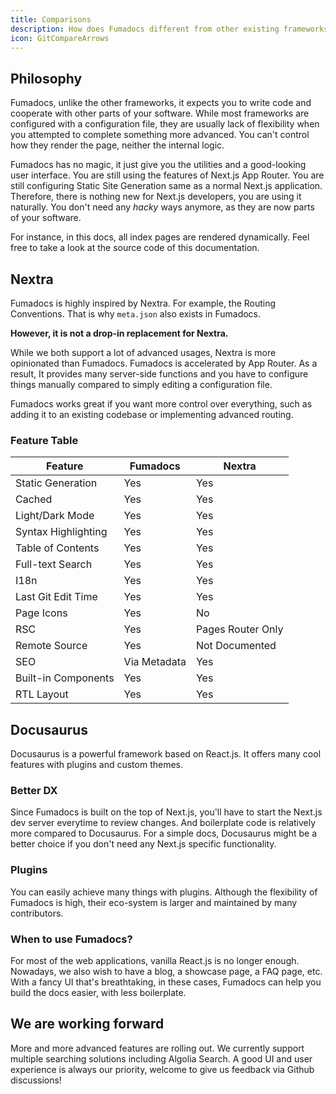 ```yaml
---
title: Comparisons
description: How does Fumadocs different from other existing frameworks
icon: GitCompareArrows
---
```


## Philosophy

Fumadocs, unlike the other frameworks, it expects you to write code and cooperate with other parts of your software.
While most frameworks are configured with a configuration file, they are usually lack of flexibility when you attempted to complete something more advanced.
You can't control how they render the page, neither the internal logic.

Fumadocs has no magic, it just give you the utilities and a good-looking user interface.
You are still using the features of Next.js App Router.
You are still configuring Static Site Generation same as a normal Next.js application.
Therefore, there is nothing new for Next.js developers, you are using it naturally.
You don't need any _hacky_ ways anymore, as they are now parts of your software.

For instance, in this docs, all index pages are rendered dynamically.
Feel free to take a look at the source code of this documentation.

## Nextra

Fumadocs is highly inspired by Nextra. For example, the Routing Conventions. That is why
`meta.json` also exists in Fumadocs.

**However, it is not a drop-in replacement for Nextra.**

While we both support a lot of
advanced usages, Nextra is more opinionated than Fumadocs. Fumadocs is accelerated by App Router. As a result, It provides many server-side functions and you have to
configure things manually compared to simply editing a configuration file.

Fumadocs works great if you want more control over everything, such as
adding it to an existing codebase or implementing advanced routing.

### Feature Table

| Feature             | Fumadocs     | Nextra            |
| ------------------- | ------------ | ----------------- |
| Static Generation   | Yes          | Yes               |
| Cached              | Yes          | Yes               |
| Light/Dark Mode     | Yes          | Yes               |
| Syntax Highlighting | Yes          | Yes               |
| Table of Contents   | Yes          | Yes               |
| Full-text Search    | Yes          | Yes               |
| I18n                | Yes          | Yes               |
| Last Git Edit Time  | Yes          | Yes               |
| Page Icons          | Yes          | No                |
| RSC                 | Yes          | Pages Router Only |
| Remote Source       | Yes          | Not Documented    |
| SEO                 | Via Metadata | Yes               |
| Built-in Components | Yes          | Yes               |
| RTL Layout          | Yes          | Yes               |

## Docusaurus

Docusaurus is a powerful framework based on React.js. It offers many cool
features with plugins and custom themes.

### Better DX

Since Fumadocs is built on the top of Next.js, you'll have to start the Next.js dev
server everytime to review changes. And boilerplate code is relatively more
compared to Docusaurus. For a simple docs, Docusaurus might be a better choice
if you don't need any Next.js specific functionality.

### Plugins

You can easily achieve many things with plugins. Although the flexibility of Fumadocs is high, their
eco-system is larger and maintained by many contributors.

### When to use Fumadocs?

For most of the web applications, vanilla React.js is no longer enough.
Nowadays, we also wish to have a blog, a showcase page, a FAQ page, etc. With a
fancy UI that's breathtaking, in these cases, Fumadocs can help you build the
docs easier, with less boilerplate.

## We are working forward

More and more advanced features are rolling out. We currently support
multiple searching solutions including Algolia Search. A good UI and user
experience is always our priority, welcome to give us feedback via Github
discussions!
